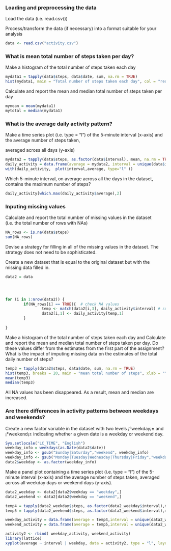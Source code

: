 ### Loading and preprocessing the data
Load the data (i.e. read.csv())

Process/transform the data (if necessary) into a format suitable for your analysis
```r
data <- read.csv("activity.csv")
```

### What is mean total number of steps taken per day?
Make a histogram of the total number of steps taken each day
```r
mydata1 = tapply(data$steps, data$date, sum, na.rm = TRUE)
hist(mydata1, main = "Total number of steps taken each day", col = "red", breaks = 20)
```

Calculate and report the mean and median total number of steps taken per day
```r
mymean = mean(mydata1)
mytotal = median(mydata1)
```
### What is the average daily activity pattern?
Make a time series plot (i.e. type = "l") of the 5-minute interval (x-axis) and the average number of steps taken,

averaged across all days (y-axis)
```r
mydata2 = tapply(data$steps, as.factor(data$interval), mean, na.rm = TRUE)
daily_activity = data.frame(average = mydata2, interval = unique(data$interval), row.names = NULL)
with(daily_activity,  plot(interval,average, type="l" ))
```

Which 5-minute interval, on average across all the days in the dataset, contains the maximum number of steps?
```r
daily_activity[which.max(daily_activity$average),2]
```



### Inputing missing values
Calculate and report the total number of missing values in the dataset (i.e. the total number of rows with NAs)
```r
NA_rows <- is.na(data$steps)
sum(NA_rows)
```

Devise a strategy for filling in all of the missing values in the dataset. The strategy does not need to be sophisticated. 

Create a new dataset that is equal to the original dataset but with the missing data filled in.
```r
data2 = data




for (i in 1:nrow(data2)) {
        if(NA_rows[i] == TRUE){  # check NA values
                temp <- match(data2[i,3], daily_activity$interval) # substitute 5-minute interval mean for NAs
                data2[i,1] <- daily_activity[temp,1]   
        }
        
}
```
  
Make a histogram of the total number of steps taken each day and Calculate and report the mean and median total number of steps taken per day. 
Do these values differ from the estimates from the first part of the assignment? What is the impact of imputing missing data on the estimates of the total daily number of steps?
```r
temp3 = tapply(data2$steps, data$date, sum, na.rm = TRUE)
hist(temp3, breaks = 20, main = "mean total number of steps", xlab = "")
mean(temp3)
median(temp3)
```
All NA values has been disappeared. As a result, mean and median are increased. 



### Are there differences in activity patterns between weekdays and weekends?
Create a new factor variable in the dataset with two levels ¡°weekday¡± and ¡°weekend¡± indicating whether a given date is a weekday or weekend day.

```r
Sys.setlocale("LC_TIME", "English")
weekday_info = weekdays(as.Date(data2$date))
weekday_info <- gsub("Sunday|Saturday","weekend", weekday_info)
weekday_info <- gsub("Monday|Tuesday|Wednesday|Thursday|Friday","weekday", weekday_info)
data2$weekday <- as.factor(weekday_info)
```

Make a panel plot containing a time series plot (i.e. type = "l") of the 5-minute interval (x-axis) and the average number of steps taken, averaged across all weekday days or weekend days (y-axis). 

```r
data2_weekday <- data2[data2$weekday == "weekday",]
data2_weekend <- data2[data2$weekday == "weekend",]

temp4 = tapply(data2_weekday$steps, as.factor(data2_weekday$interval),mean, na.rm = TRUE)
temp5 = tapply(data2_weekend$steps, as.factor(data2_weekend$interval),mean, na.rm = TRUE)

weekday_activity = data.frame(average = temp4,interval = unique(data2_weekday$interval), weekday = "weekday", row.names = NULL)
weekend_activity = data.frame(average = temp5,interval = unique(data2_weekend$interval), weekday = "weekend", row.names = NULL) 

activity2 <- rbind( weekday_activity, weekend_activity)
library(lattice)
xyplot(average ~ interval | weekday, data = activity2, type = "l", layout = c(1,2) )
```

